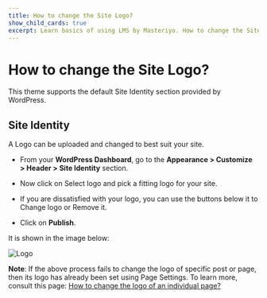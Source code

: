 ---
title: How to change the Site Logo?
show_child_cards: true
excerpt: Learn basics of using LMS by Masteriyo. How to change the Site Logo
---

# How to change the Site Logo?

This theme supports the default Site Identity section provided by WordPress.

## Site Identity

A Logo can be uploaded and changed to best suit your site.

- From your **WordPress Dashboard**, go to the **Appearance > Customize > Header > Site Identity** section.

- Now click on Select logo and pick a fitting logo for your site.

- If you are dissatisfied with your logo, you can use the buttons below it to Change logo or Remove it.

- Click on **Publish**.

It is shown in the image below:

![Logo](https://user-images.githubusercontent.com/109593521/183403298-4f14cc24-8462-41b9-a888-f3fae1d17996.png)


**Note**: If the above process fails to change the logo of specific post or page, then its logo has already been set using Page Settings. To learn more, consult this page: [How to change the logo of an individual page?](https://github.com/Masteriyo/masteriyo-docs/blob/elearning/700-elearning/900-page-settings%5Bheader%5D/200-header-logo.mdx#how-to-change-the-logo-of-an-individual-page)

